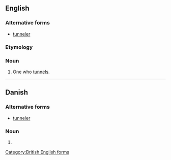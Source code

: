 ==English==

===Alternative forms===
* [[tunneler]]

===Etymology===
{{suffix|en|tunnel|er}}

===Noun===
{{en-noun}}

# One who [[tunnel]]s.

[[Category:British English forms]]

----

==Danish==

===Alternative forms===
* [[tunneler#Danish|tunneler]]

===Noun===
{{head|da|noun form|g=c}}

# {{inflection of|da|tunnel||indef|p}}